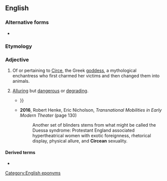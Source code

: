 ==English==

===Alternative forms===
* {{l|en|Circæan}} {{qualifier|obsolete}}

===Etymology===
{{suffix|en|Circe|an}}

===Adjective===
{{en-adj}}

# Of or pertaining to [[w:Circe|Circe]], the Greek [[goddess]], a mythological enchantress who first charmed her victims and then changed them into animals.
# {{lb|en|by extension}} [[alluring|Alluring]] but [[dangerous]] or [[degrading]].
#* {{quote-book|en|year=2004|author=David Mitchell|title=Cloud Atlas|passage=Returned to the château just before it got dark, ate cold meats in Mrs Willems's kitchen. Learnt that J. and her '''Circean''' caresses were in Brussels on estate business {{...}}}}
#* '''2016''', Robert Henke, Eric Nicholson, ''Transnational Mobilities in Early Modern Theater'' (page 130)
#*: Another set of blinders stems from what might be called the Duessa syndrome: Protestant England associated hypertheatrical women with exotic foreignness, rhetorical display, physical allure, and '''Circean''' sexuality.

====Derived terms====
* {{l|en|Circean poison}}

[[Category:English eponyms]]